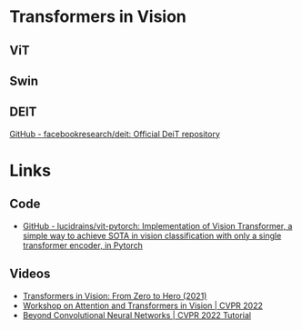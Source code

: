 
# Transformers in Vision


## ViT





## Swin


## DEIT

[GitHub - facebookresearch/deit: Official DeiT repository](https://github.com/facebookresearch/deit)

# Links

## Code
- [GitHub - lucidrains/vit-pytorch: Implementation of Vision Transformer, a simple way to achieve SOTA in vision classification with only a single transformer encoder, in Pytorch](https://github.com/lucidrains/vit-pytorch)

## Videos
- [Transformers in Vision: From Zero to Hero (2021)](https://www.youtube.com/watch?v=J-utjBdLCTo)
- [Workshop on Attention and Transformers in Vision | CVPR 2022](https://www.youtube.com/playlist?list=PLki3HkfgNEsKa0vP-mZCfWccEFyrT93y_)
- [Beyond Convolutional Neural Networks | CVPR 2022 Tutorial](https://www.youtube.com/watch?v=QdGWCUOO6xw)
